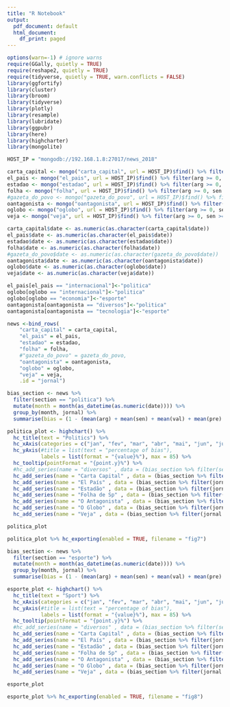---
title: "R Notebook"
output:
  pdf_document: default
  html_document:
    df_print: paged
---

```{r}
options(warn=-1) # ignore warns
require(GGally, quietly = TRUE)
require(reshape2, quietly = TRUE)
require(tidyverse, quietly = TRUE, warn.conflicts = FALSE)
library(ggfortify)
library(cluster)
library(broom)
library(tidyverse)
library(plotly)
library(resample)
library(lubridate)
library(ggpubr)
library(here)
library(highcharter)
library(mongolite)

HOST_IP = "mongodb://192.168.1.8:27017/news_2018"
```

```{r}
carta_capital <- mongo("carta_capital", url = HOST_IP)$find() %>% filter(arg >= 0, sen >= 0, val >= 0, pre >= 0, mod >= 0)
el_pais <- mongo("el_pais", url = HOST_IP)$find() %>% filter(arg >= 0, sen >= 0, val >= 0, pre >= 0, mod >= 0)
estadao <- mongo("estadao", url = HOST_IP)$find() %>% filter(arg >= 0, sen >= 0, val >= 0, pre >= 0, mod >= 0)
folha <- mongo("folha", url = HOST_IP)$find() %>% filter(arg >= 0, sen >= 0, val >= 0, pre >= 0, mod >= 0)
#gazeta_do_povo <- mongo("gazeta_do_povo", url = HOST_IP)$find() %>% filter(arg >= 0, sen >= 0, val >= 0, pre >= 0, mod >= 0)
oantagonista <- mongo("oantagonista", url = HOST_IP)$find() %>% filter(arg >= 0, sen >= 0, val >= 0, pre >= 0, mod >= 0)
oglobo <- mongo("oglobo", url = HOST_IP)$find() %>% filter(arg >= 0, sen >= 0, val >= 0, pre >= 0, mod >= 0)
veja <- mongo("veja", url = HOST_IP)$find() %>% filter(arg >= 0, sen >= 0, val >= 0, pre >= 0, mod >= 0)

carta_capital$date <- as.numeric(as.character(carta_capital$date))
el_pais$date <- as.numeric(as.character(el_pais$date))
estadao$date <- as.numeric(as.character(estadao$date))
folha$date <- as.numeric(as.character(folha$date))
#gazeta_do_povo$date <- as.numeric(as.character(gazeta_do_povo$date))
oantagonista$date <- as.numeric(as.character(oantagonista$date))
oglobo$date <- as.numeric(as.character(oglobo$date))
veja$date <- as.numeric(as.character(veja$date))

el_pais[el_pais == "internacional"]<-"politica"
oglobo[oglobo == "internacional"]<-"politica"
oglobo[oglobo == "economia"]<-"esporte"
oantagonista[oantagonista == "diversos"]<-"politica"
oantagonista[oantagonista == "tecnologia"]<-"esporte"

news <-bind_rows(
    "carta_capital" = carta_capital,
    "el_pais" = el_pais,
    "estadao" = estadao, 
    "folha" = folha, 
    #"gazeta_do_povo" = gazeta_do_povo,
    "oantagonista" = oantagonista,
    "oglobo" = oglobo,
    "veja" = veja,
    .id = "jornal")
```


```{r}
bias_section <- news %>%
  filter(section == "politica") %>%
  mutate(month = month(as_datetime(as.numeric(date)))) %>%
  group_by(month, jornal) %>%
  summarise(bias = (1 - (mean(arg) + mean(sen) + mean(val) + mean(pre) + mean(mod)) / 5) * 100)

politica_plot <- highchart() %>% 
  hc_title(text = "Politics") %>%
  hc_xAxis(categories = c("jan", "fev", "mar", "abr", "mai", "jun", "jul", "ago", "set", "out", "nov", "dez")) %>% 
  hc_yAxis(#title = list(text = "percentage of bias"),
           labels = list(format = "{value}%"), max = 85) %>% 
  hc_tooltip(pointFormat = "{point.y}%") %>% 
  #hc_add_series(name = "diversos" , data = (bias_section %>% filter(section == "diversos"))$bias) %>%  
  hc_add_series(name = "Carta Capital" , data = (bias_section %>% filter(jornal == "carta_capital"))$bias) %>%  
  hc_add_series(name = "El País" , data = (bias_section %>% filter(jornal == "el_pais"))$bias) %>% 
  hc_add_series(name = "Estadão" , data = (bias_section %>% filter(jornal == "estadao"))$bias) %>% 
  hc_add_series(name = "Folha de Sp" , data = (bias_section %>% filter(jornal == "folha"))$bias) %>% 
  hc_add_series(name = "O Antagonista" , data = (bias_section %>% filter(jornal == "oantagonista"))$bias) %>% 
  hc_add_series(name = "O Globo" , data = (bias_section %>% filter(jornal == "oglobo"))$bias) %>% 
  hc_add_series(name = "Veja" , data = (bias_section %>% filter(jornal == "veja"))$bias)

politica_plot

politica_plot %>% hc_exporting(enabled = TRUE, filename = "fig7")
```

```{r}
bias_section <- news %>%
  filter(section == "esporte") %>%
  mutate(month = month(as_datetime(as.numeric(date)))) %>%
  group_by(month, jornal) %>%
  summarise(bias = (1 - (mean(arg) + mean(sen) + mean(val) + mean(pre) + mean(mod)) / 5) * 100)

esporte_plot <- highchart() %>% 
  hc_title(text = "Sport") %>%
  hc_xAxis(categories = c("jan", "fev", "mar", "abr", "mai", "jun", "jul", "ago", "set", "out", "nov", "dez")) %>% 
  hc_yAxis(#title = list(text = "percentage of bias"),
           labels = list(format = "{value}%"), max = 85) %>% 
  hc_tooltip(pointFormat = "{point.y}%") %>% 
  #hc_add_series(name = "diversos" , data = (bias_section %>% filter(section == "diversos"))$bias) %>%  
  hc_add_series(name = "Carta Capital" , data = (bias_section %>% filter(jornal == "carta_capital"))$bias) %>%  
  hc_add_series(name = "El País" , data = (bias_section %>% filter(jornal == "el_pais"))$bias) %>% 
  hc_add_series(name = "Estadão" , data = (bias_section %>% filter(jornal == "estadao"))$bias) %>% 
  hc_add_series(name = "Folha de Sp" , data = (bias_section %>% filter(jornal == "folha"))$bias) %>% 
  hc_add_series(name = "O Antagonista" , data = (bias_section %>% filter(jornal == "oantagonista"))$bias) %>% 
  hc_add_series(name = "O Globo" , data = (bias_section %>% filter(jornal == "oglobo"))$bias) %>% 
  hc_add_series(name = "Veja" , data = (bias_section %>% filter(jornal == "veja"))$bias)

esporte_plot

esporte_plot %>% hc_exporting(enabled = TRUE, filename = "fig8")
```
